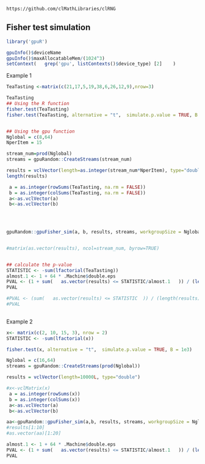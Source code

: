 <!--
%\VignetteEngine{knitr::knitr}
%\VignetteIndexEntry{Fisher test}
-->

`https://github.com/clMathLibraries/clRNG`


## Fisher test simulation

```r
library('gpuR')
```

```r
gpuInfo()$deviceName
gpuInfo()$maxAllocatableMem/(1024^3)
setContext(   grep('gpu', listContexts()$device_type) [2]    )
```

Example 1
```r
TeaTasting <-matrix(c(21,17,5,19,38,6,26,12,9),nrow=3)

TeaTasting
## Using the R function 
fisher.test(TeaTasting)
fisher.test(TeaTasting, alternative = "t",  simulate.p.value = TRUE, B = 1e5)


## Using the gpu function
Nglobal = c(8,64)
NperItem = 15

stream_num=prod(Nglobal)
streams = gpuRandom::CreateStreams(stream_num)

results = vclVector(length=as.integer(stream_num*NperItem), type="double")
length(results)

 a = as.integer(rowSums(TeaTasting, na.rm = FALSE))
 b = as.integer(colSums(TeaTasting, na.rm = FALSE))
 a<-as.vclVector(a)
 b<-as.vclVector(b)


 
 
gpuRandom::gpuFisher_sim(a, b, results, streams, workgroupSize = Nglobal)


#matrix(as.vector(results), ncol=stream_num, byrow=TRUE)


## calculate the p-value
STATISTIC <- -sum(lfactorial(TeaTasting))
almost.1 <- 1 + 64 * .Machine$double.eps
PVAL <- (1 + sum(   as.vector(results) <= STATISTIC/almost.1   )) / (length(results) + 1)
PVAL

#PVAL <- (sum(   as.vector(results) <= STATISTIC  )) / (length(results))
#PVAL
 
```


Example 2
```r
x<- matrix(c(2, 10, 15, 3), nrow = 2)
STATISTIC <- -sum(lfactorial(x))

fisher.test(x, alternative = "t",  simulate.p.value = TRUE, B = 1e3)

Nglobal = c(16,64)
streams = gpuRandom::CreateStreams(prod(Nglobal))

results = vclVector(length=10000L, type="double")

#x<-vclMatrix(x)
 a = as.integer(rowSums(x))
 b = as.integer(colSums(x))
 a<-as.vclVector(a)
 b<-as.vclVector(b)

aa<-gpuRandom::gpuFisher_sim(a,b, results, streams, workgroupSize = Nglobal)
#results[1:10]
#as.vector(aa)[1:20]

almost.1 <- 1 + 64 * .Machine$double.eps
PVAL <- (1 + sum(   as.vector(results) <= STATISTIC/almost.1   )) / (length(results) + 1)
PVAL
```






























